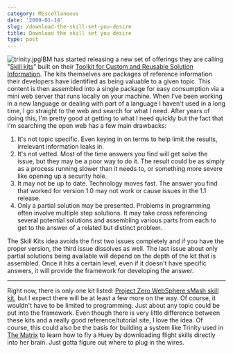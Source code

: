 ```yaml
---
category: Miscellaneous
date: '2009-01-14'
slug: /download-the-skill-set-you-desire
title: Download the skill set you desire
type: post
---
```



![trinity.jpg](http://www.alanwsmith.com/blog/wp-content/uploads/2009/01/trinity.jpg)IBM
has started releasing a new set of offerings they are calling
"[Skill kits](http://www.ibm.com/developerworks/web/library/wa-dwskills/index.html?ca=drs-)"
built on their
[Toolkit for Custom and Reusable Solution Information](http://www.alphaworks.ibm.com/tech/tkcarsi/faq).
The kits themselves are packages of reference information their
developers have identified as being valuable to a given topic. This
content is then assembled into a single package for easy
consumption via a mini web server that runs locally on your
machine. When I've been working in a new language or dealing with
part of a language I haven't used in a long time, I go straight to
the web and search for what I need. After years of doing this, I'm
pretty good at getting to what I need quickly but the fact that I'm
searching the open web has a few main drawbacks:
1.  It's not topic specific. Even keying in on terms to help limit
    the results, irrelevant information leaks in.
2.  It's not vetted. Most of the time answers you find will get
    solve the issue, but they may be a poor way to do it. The result
    could be as simply as a process running slower than it needs to, or
    something more severe like opening up a security hole.
3.  It may not be up to date. Technology moves fast. The answer you
    find that worked for version 1.0 may not work or cause issues in
    the 1.1 release.
4.  Only a partial solution may be presented. Problems in
    programming often involve multiple step solutions. It may take
    cross referencing several potential solutions and assembling
    various parts from each to get to the answer of a related but
    distinct problem.

The Skill Kits idea avoids the first two issues completely and if
you have the proper version, the third issue dissolves as well. The
last issue about only partial solutions being available will depend
on the depth of the kit that is assembled. Once it hits a certain
level, even if it doesn't have specific answers, it will provide
the framework for developing the answer.

* * * * *

Right now, there is only one kit listed:
[Project Zero WebSphere sMash skill kit](http://www.ibm.com/developerworks/web/library/wa-dwskills/index.html?ca=drs-#download),
but I expect there will be at least a few more on the way. Of
course, it wouldn't have to be limited to programming. Just about
any topic could be put into the framework. Even though there is
very little difference between these kits and a really good
reference/tutorial site, I love the idea. Of course, this could
also be the basis for building a system like Trinity used in
[The Matrix](http://en.wikipedia.org/wiki/The_Matrix) to learn how
to fly a Huey by downloading flight skills directly into her brain.
Just gotta figure out where to plug in the wires.